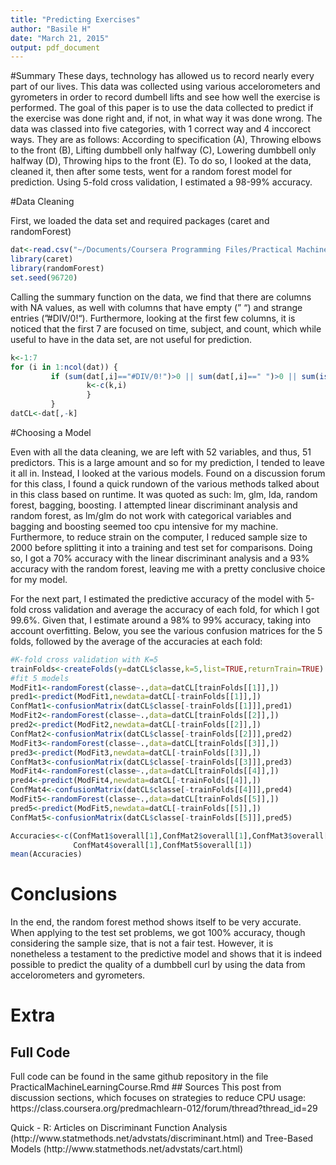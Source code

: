 ```yaml
---
title: "Predicting Exercises"
author: "Basile H"
date: "March 21, 2015"
output: pdf_document
---
```


#Summary
These days, technology has allowed us to record nearly every part of our lives. This data was collected using various accelorometers and gyrometers in order to record dumbell lifts and see how well the exercise is performed. The goal of this paper is to use the data collected to predict if the exercise was done right and, if not, in what way it was done wrong. The data was classed into five categories, with 1 correct way and 4 inccorect ways. They are as follows: According to specification (A), Throwing elbows to the front (B), Lifting dumbbell only halfway (C), Lowering dumbbell only halfway (D), Throwing hips to the front (E). To do so, I looked at the data, cleaned it, then after some tests, went for a random forest model for prediction. Using 5-fold cross validation, I estimated a 98-99% accuracy. 

#Data Cleaning

First, we loaded the data set and required packages (caret and randomForest)

```r
dat<-read.csv("~/Documents/Coursera Programming Files/Practical Machine Learning/pml-training.csv")
library(caret)
library(randomForest)
set.seed(96720)
```

Calling the summary function on the data, we find that there are columns with NA values, as well with columns that have empty (" ") and strange entries ("#DIV/0!"). Furthermore, looking at the first few columns, it is noticed that the first 7 are focused on time, subject, and count, which while useful to have in the data set, are not useful for prediction. 

```r
k<-1:7
for (i in 1:ncol(dat)) {
         if (sum(dat[,i]=="#DIV/0!")>0 || sum(dat[,i]==" ")>0 || sum(is.na(dat[,i]))){
                 k<-c(k,i)
                 }
         }
datCL<-dat[,-k]
```

#Choosing a Model

Even with all the data cleaning, we are left with 52 variables, and thus, 51 predictors. This is a large amount and so for my prediction, I tended to leave it all in. Instead, I looked at the various models. Found on a discussion forum for this class, I found a quick rundown of the various methods talked about in this class based on runtime. It was quoted as such: lm, glm, lda, random forest, bagging, boosting. I attempted linear discriminant analysis and random forest, as lm/glm do not work with categorical variables and bagging and boosting seemed too cpu intensive for my machine. Furthermore, to reduce strain on the computer, I reduced sample size to 2000 before splitting it into a training and test set for comparisons. Doing so, I got a 70% accuracy with the linear discriminant analysis and a 93% accuracy with the random forest, leaving me with a pretty conclusive choice for my model.

For the next part, I estimated the predictive accuracy of the model with 5-fold cross validation and average the accuracy of each fold, for which I got 99.6%. Given that, I estimate around a 98% to 99% accuracy, taking into account overfitting. Below, you see the various confusion matrices for the 5 folds, followed by the average of the accuracies at each fold: 
```r
#K-fold cross validation with K=5
trainFolds<-createFolds(y=datCL$classe,k=5,list=TRUE,returnTrain=TRUE)
#fit 5 models
ModFit1<-randomForest(classe~.,data=datCL[trainFolds[[1]],])
pred1<-predict(ModFit1,newdata=datCL[-trainFolds[[1]],])
ConfMat1<-confusionMatrix(datCL$classe[-trainFolds[[1]]],pred1)
ModFit2<-randomForest(classe~.,data=datCL[trainFolds[[2]],])
pred2<-predict(ModFit2,newdata=datCL[-trainFolds[[2]],])
ConfMat2<-confusionMatrix(datCL$classe[-trainFolds[[2]]],pred2)
ModFit3<-randomForest(classe~.,data=datCL[trainFolds[[3]],])
pred3<-predict(ModFit3,newdata=datCL[-trainFolds[[3]],])
ConfMat3<-confusionMatrix(datCL$classe[-trainFolds[[3]]],pred3)
ModFit4<-randomForest(classe~.,data=datCL[trainFolds[[4]],])
pred4<-predict(ModFit4,newdata=datCL[-trainFolds[[4]],])
ConfMat4<-confusionMatrix(datCL$classe[-trainFolds[[4]]],pred4)
ModFit5<-randomForest(classe~.,data=datCL[trainFolds[[5]],])
pred5<-predict(ModFit5,newdata=datCL[-trainFolds[[5]],])
ConfMat5<-confusionMatrix(datCL$classe[-trainFolds[[5]]],pred5)

Accuracies<-c(ConfMat1$overall[1],ConfMat2$overall[1],ConfMat3$overall[1],
              ConfMat4$overall[1],ConfMat5$overall[1])
mean(Accuracies)
```
# Conclusions
In the end, the random forest method shows itself to be very accurate. When applying to the test set problems, we got 100% accuracy, though considering the sample size, that is not a fair test. However, it is nonetheless a testament to the predictive model and shows that it is indeed possible to predict the quality of a dumbbell curl by using the data from accelorometers and gyrometers. 

# Extra
## Full Code
Full code can be found in the same github repository in the file PracticalMachineLearningCourse.Rmd
## Sources
This post from discussion sections, which focuses on strategies to reduce CPU usage: https://class.coursera.org/predmachlearn-012/forum/thread?thread_id=29

Quick - R: Articles on Discriminant Function Analysis (http://www.statmethods.net/advstats/discriminant.html) and Tree-Based Models (http://www.statmethods.net/advstats/cart.html)

